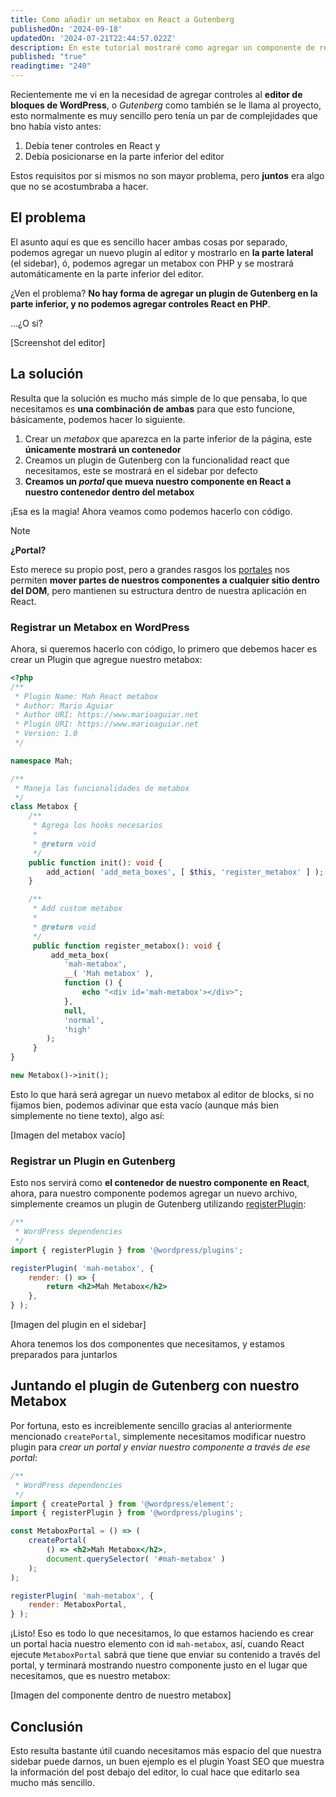 ```yaml
---
title: Como añadir un metabox en React a Gutenberg
publishedOn: '2024-09-18'
updatedOn: '2024-07-21T22:44:57.022Z'
description: En este tutorial mostraré como agregar un componente de react al área de metaboxes de WordPress
published: "true"
readingtime: "240"
---
```

Recientemente me vi en la necesidad de agregar controles al **editor de bloques de WordPress**, o _Gutenberg_ como también se le llama al proyecto, esto normalmente es muy sencillo pero tenía un par de complejidades que bno había visto antes:

1. Debía tener controles en React y
2. Debía posicionarse en la parte inferior del editor

Estos requisitos por si mismos no son mayor problema, pero **juntos** era algo que no se acostumbraba a hacer.

## El problema

El asunto aquí es que es sencillo hacer ambas cosas por separado, podemos agregar un nuevo plugin al editor y mostrarlo en **la parte lateral** (el sidebar), ó, podemos agregar un metabox con PHP y se mostrará automáticamente en la parte inferior del editor.

¿Ven el problema? **No hay forma de agregar un plugin de Gutenberg en la parte inferior, y no podemos agregar controles React en PHP**.

…¿O si?

[Screenshot del editor]

## La solución

Resulta que la solución es mucho más simple de lo que pensaba, lo que necesitamos es **una combinación de ambas** para que esto funcione, básicamente, podemos hacer lo siguiente.

1. Crear un *metabox* que aparezca en la parte inferior de la página, este **únicamente mostrará un contenedor**
2. Creamos un plugin de Gutenberg con la funcionalidad react que necesitamos, este se mostrará en el sidebar por defecto
3. **Creamos un *portal* que mueva nuestro componente en React a nuestro contenedor dentro del metabox**

¡Esa es la magia! Ahora veamos como podemos hacerlo con código.

> [!NOTE]
> **¿Portal?**
> 
> Esto merece su propio post, pero a grandes rasgos los [portales](https://react.dev/reference/react-dom/createPortal) nos permiten **mover partes de nuestros componentes a cualquier sitio dentro del DOM**, pero mantienen su estructura dentro de nuestra aplicación en React.

### Registrar un Metabox en WordPress

Ahora, si queremos hacerlo con código, lo primero que debemos hacer es crear un Plugin que agregue nuestro metabox:

```php
<?php
/**
 * Plugin Name: Mah React metabox
 * Author: Mario Aguiar
 * Author URI: https://www.marioaguiar.net
 * Plugin URI: https://www.marioaguiar.net
 * Version: 1.0
 */

namespace Mah;

/**
 * Maneja las funcionalidades de metabox
 */
class Metabox {
	/**
	 * Agrega los hooks necesarios
	 * 
	 * @return void
	 */
	public function init(): void {
		add_action( 'add_meta_boxes', [ $this, 'register_metabox' ] );
	}

	/**
	 * Add custom metabox
	 *
	 * @return void
	 */
	 public function register_metabox(): void {
		 add_meta_box(
			'mah-metabox',
			__( 'Mah metabox' ),
			function () {
				echo "<div id='mah-metabox'></div>";
			},
			null,
			'normal',
			'high'
		);
	 }
}

new Metabox()->init();
```

Esto lo que hará será agregar un nuevo metabox al editor de blocks, si no fijamos bien, podemos adivinar que esta vacío (aunque más bien simplemente no tiene texto), algo así:

[Imagen del metabox vacío]

### Registrar un Plugin en Gutenberg

Esto nos servirá como **el contenedor de nuestro componente en React**, ahora, para nuestro componente podemos agregar un nuevo archivo, simplemente creamos un plugin de Gutenberg utilizando [registerPlugin](https://developer.wordpress.org/block-editor/reference-guides/packages/packages-plugins/#:~:text=to%20be%20rendered.-,registerPlugin,-Registers%20a%20plugin):

```jsx
/**
 * WordPress dependencies
 */
import { registerPlugin } from '@wordpress/plugins';

registerPlugin( 'mah-metabox', {
	render: () => {
		return <h2>Mah Metabox</h2>
	},
} );
```

[Imagen del plugin en el sidebar]

Ahora tenemos los dos componentes que necesitamos, y estamos preparados para juntarlos

## Juntando el plugin de Gutenberg con nuestro Metabox

Por fortuna, esto es increiblemente sencillo gracias al anteriormente mencionado `createPortal`, simplemente necesitamos modificar nuestro plugin para *crear un portal y enviar nuestro componente a través de ese portal*:

```jsx
/**
 * WordPress dependencies
 */
import { createPortal } from '@wordpress/element';
import { registerPlugin } from '@wordpress/plugins';

const MetaboxPortal = () => (
	createPortal(
		() => <h2>Mah Metabox</h2>,
		document.querySelector( '#mah-metabox' )
	);
);

registerPlugin( 'mah-metabox', {
	render: MetaboxPortal,
} );

```

¡Listo! Eso es todo lo que necesitamos, lo que estamos haciendo es crear un portal hacia nuestro elemento con id `mah-metabox`, así, cuando React ejecute `MetaboxPortal` sabrá que tiene que enviar su contenido a través del portal, y terminará mostrando nuestro componente justo en el lugar que necesitamos, que es nuestro metabox:

[Imagen del componente dentro de nuestro metabox]

## Conclusión

Esto resulta bastante útil cuando necesitamos más espacio del que nuestra sidebar puede darnos, un buen ejemplo es el plugin Yoast SEO que muestra la información del post debajo del editor, lo cual hace que editarlo sea mucho más sencillo.

